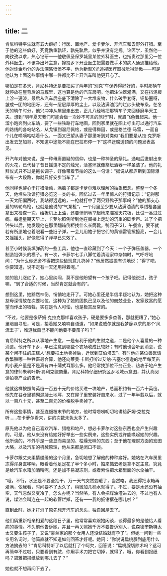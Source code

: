 ```yaml
---
---
---
```

title: 二
---




肯尼科特平生就有五大癖好：行医、置地产、爱卡萝尔、开汽车和去野外打猎。至于他的这些癖好，究竟孰重孰轻，孰先孰后，似乎并没有定规。论医学，虽然他一向孜孜以求，热心钻研——他敬佩圣保罗城里某位外科医生，也指责过那里另一位外科医生，不该净出坏主意，撺掇乡下开业医生把需要做手术的病人通通推给他。他对诊金均分的办法深感愤愤不平，他为新型X光透视医疗器械觉得骄傲——可是他认为上面这些事情中哪一件都比不上开汽车叫他更开心了。

哪怕是在冬天，肯尼科特还是要把买了两年的“别克”车保养得好好的，平时那辆车就停放在屋背后的马厩里，这也算是他的汽车房吧。他把注油器灌满，又在挡泥板上涂一遍漆，最后从汽车后座底下清除了一大堆废物，什么破手套呀，铜垫圈呀，皱成一团的地图呀，还有一层层厚厚的尘土，以及沾满油污的烂纱头破布条。在冬天的晌午时分，他兴冲冲从屋里走出去，正儿八经地把那辆车子来回琢磨半天工夫。想到“明年夏天我们可能会做一次妙不可言的旅行”时，就眉飞色舞起来。他一溜小跑奔到火车站，要了一些铁路行车地图，回到家里就在图上标出可以通行汽车的路线的各站站名，从戈镇到温尼佩格，或是得梅因，或是格兰德·马雷，一面自个儿在嘀嘀咕咕着什么，一面又巴望从妻子那里听到对类似“我们要是从拉·克罗斯出发去芝加哥，不知道中途能不能在巴拉布停一下”这样迂腐透顶的问题发表高见。

开汽车对他来说，是一种毋庸置疑的信仰，也是一种神圣的祭礼。通电后迸射出来的火花，已代替了昔日摇曳不定的烛光，活塞环就像祭坛酒器一样圣洁了。他的礼拜仪式只不过是拖长调子，好像带着节拍的这么一句话：“据说从都庐斯到国际瀑布有一大段路，你就只好安步当车了。”

他同样也醉心于打猎活动，满脑子都是卡萝尔难以理解的抽象概念。整整一个冬天，他埋头攻读狩猎必览这一类的书，回忆过去一年里惊人的狩猎记录：“记得那一天太阳偏西时，我站得远远的，一枪就打中了两只野鸭子那事吗？”他的那支心爱的转轮鸟枪，也就是他说的“气泵枪”，一个月里至少要从沾满油渍的厚绒枪套里拿出来检查一次，给扳机上上油，还要悄悄地举起枪来瞄准天花板，比试一番过过瘾。每逢星期天早上，卡萝尔照例听到他在阁楼上走动的沉重的脚步声。过了个把钟头以后，她发现他在那里翻箱倒柜找什么长筒靴，鸭囮子[2]，午餐盒，要不就若有所思地乜着眼看一些旧子弹，一会儿用袖子把它们的黄铜雷管擦擦亮，一会儿又摇摇头，好像觉得子弹早已失效了。

甚至小时候装填弹药的一些工具，他也一直珍藏到了今天：一个子弹压盖器，一个制造铅弹头的模子。有一次，卡萝尔七手八脚忙着清理家中杂物时，气呼呼地问：“为什么你还舍不得把这些破玩意儿扔掉？”他居然振振有词地说：“得了吧，你要知道，说不定有一天还用得着呢。”

她的脸儿涨红了。她心里纳闷，莫不是他盼望有一个孩子吧。记得他说过，孩子嘛，“到了合适的时候，当然肯定就会有的”。

想到这里，她黯然神伤，悄悄地走开了。可她心里还是半信半疑地认为，她把这种慈母深情放在次要地位，这种为了她的固执己见以及他的兢兢业业，发家致富的愿望而作出的牺牲，实在是令人可怕，也是极其反常的。

“不过，他要是像萨姆·克拉克那样喜欢孩子，硬是要多多益善，那就更糟了，”她心里暗自寻思，可是，接着她又喃喃自语道，“如果说威尔就是我梦寐以求的那个‘风流王子’，难道我自己不能问他要不要孩子吗？”

肯尼科特之所以从事地产生意，一是有利于他的生财之道，二是他个人喜爱的一种消遣。他开车下乡，早已注意到哪些个农场收成比较好；有时他也会听到消息，说某个闲不住的庄稼人“想要把土地卖掉后，迁居到艾伯塔去”。有时他向某位兽医请教繁殖哪一种牲畜最合算，他还向莱曼·卡斯打听过艾纳·吉塞尔德逊的地里每英亩的小麦产量是不是真有四十蒲式耳那么多。他经常找那位不务正业、热衷于地产生意的律师朱利叶斯·弗利克鲍商量。肯尼科特仔细研究区乡地域示意图，并认真阅读拍卖产业的告示。

他就这样按照每英亩一百五十元的价格买进一块地产，总面积约有一百六十英亩。他先在谷仓里铺砌混凝土地坪，又在屋子里安装好自来水，过了一年半载以后，就以一百八十元，甚至二百元的价格脱手卖掉了。

所有这些事情，甚至连细枝末节的地方，他时常唠唠叨叨地讲给萨姆·克拉克听……在卡萝尔看来，讲的次数未免太多了。

原先他以为他自己喜欢汽车、猎枪和地产，想必卡萝尔对这些东西也会产生兴趣的。可是，他从来没有给她好好举出一些实例来，这些实例或许能唤起她的兴趣。他所谈的，不外乎是一些显而易见的、枯燥无味的东西；至于他在理财方面的宏图大略，以及汽车的机械原理，他从来都是闭口不谈。

卡萝尔跟丈夫柔情缱绻的这个月里，急切地想了解他的种种癖好。她站在汽车房里冻得浑身直哆嗦，眼看着他足足花了半个多小时，掂来掂去老是拿不定主意，究竟是给汽车水箱加酒精呢，还是加不易凝冻剂，或者索性把水箱里面的水全抽干。

“哦，不行，水还是不要全抽干，万一天气突然变暖了，当然咯，我还得把水箱再灌满，依我看，时间要不了太久了，稍微加几桶水就得了。不过，要是水还没有抽空，天气忽然又变冷了，怎么办呢？当然咯，有人会把煤油灌进去的，不过也有人说，煤油会叫连在一起的软管烂掉，还有——我的扳钳撂在哪儿啦？”

直到此时，她才打消了原先想开汽车的念头，独自回屋去了。

他们俩重新相亲相爱的这段日子里，他常常喜欢跟她闲谈，谈得最多的是他给人看病的事情。不久前他告诉她，并且一再关照她千万不要告诉别人，说森德奎斯特太太又要生孩子了，又说“豪兰家的那个女用人还没结婚就有孕了”。但她一问到一些专用名词时，他简直就不知道如何回答才好呢。她问：“你说说扁桃腺到底用什么方法摘去的？”肯尼科特听了以后就打了个呵欠，回答说：“扁桃腺切除术吗？这可再简单不过啦，只要看到有脓，你用手术刀把它切掉，就得了。哦，你看到报纸吗？碧雅把报纸放到哪儿去了？”

她也就不想再问下去了。